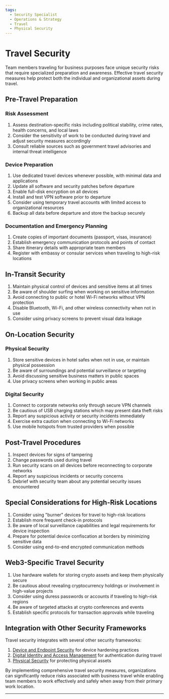 ```yaml
---
tags:
  - Security Specialist
  - Operations & Strategy
  - Travel
  - Physical Security
---
```



<TagProvider>
<TagFilter />

# Travel Security

<TagList tags={frontmatter.tags} />
<AttributionList contributors={frontmatter.contributors} />

Team members traveling for business purposes face unique security risks that require specialized preparation and
awareness. Effective travel security measures help protect both the individual and organizational assets during travel.

## Pre-Travel Preparation

### Risk Assessment

1. Assess destination-specific risks including political stability, crime rates, health concerns, and local laws
2. Consider the sensitivity of work to be conducted during travel and adjust security measures accordingly
3. Consult reliable sources such as government travel advisories and internal threat intelligence

### Device Preparation

1. Use dedicated travel devices whenever possible, with minimal data and applications
2. Update all software and security patches before departure
3. Enable full-disk encryption on all devices
4. Install and test VPN software prior to departure
5. Consider using temporary travel accounts with limited access to organizational resources
6. Backup all data before departure and store the backup securely

### Documentation and Emergency Planning

1. Create copies of important documents (passport, visas, insurance)
2. Establish emergency communication protocols and points of contact
3. Share itinerary details with appropriate team members
4. Register with embassy or consular services when traveling to high-risk locations

## In-Transit Security

1. Maintain physical control of devices and sensitive items at all times
2. Be aware of shoulder surfing when working on sensitive information
3. Avoid connecting to public or hotel Wi-Fi networks without VPN protection
4. Disable Bluetooth, Wi-Fi, and other wireless connectivity when not in use
5. Consider using privacy screens to prevent visual data leakage

## On-Location Security

### Physical Security

1. Store sensitive devices in hotel safes when not in use, or maintain physical possession
2. Be aware of surroundings and potential surveillance or targeting
3. Avoid discussing sensitive business matters in public spaces
4. Use privacy screens when working in public areas

### Digital Security

1. Connect to corporate networks only through secure VPN channels
2. Be cautious of USB charging stations which may present data theft risks
3. Report any suspicious activity or security incidents immediately
4. Exercise extra caution when connecting to Wi-Fi networks
5. Use mobile hotspots from trusted providers when possible

## Post-Travel Procedures

1. Inspect devices for signs of tampering
2. Change passwords used during travel
3. Run security scans on all devices before reconnecting to corporate networks
4. Report any suspicious incidents or security concerns
5. Debrief with security team about any potential security issues encountered

## Special Considerations for High-Risk Locations

1. Consider using "burner" devices for travel to high-risk locations
2. Establish more frequent check-in protocols
3. Be aware of local surveillance capabilities and legal requirements for device inspection
4. Prepare for potential device confiscation at borders by minimizing sensitive data
5. Consider using end-to-end encrypted communication methods

## Web3-Specific Travel Security

1. Use hardware wallets for storing crypto assets and keep them physically secure
2. Be cautious about revealing cryptocurrency holdings or involvement in high-value projects
3. Consider using duress passwords or accounts if traveling to high-risk regions
4. Be aware of targeted attacks at crypto conferences and events
5. Establish specific protocols for transaction approvals while traveling

## Integration with Other Security Frameworks

Travel security integrates with several other security frameworks:

1. [Device and Endpoint Security](/opsec/old/device-endpoint-security/overview) for device hardening practices
2. [Digital Identity and Access Management](/opsec/old/digital-identity-access/overview) for authentication during
travel
3. [Physical Security](/opsec/old/physical-security/overview) for protecting physical assets

By implementing comprehensive travel security measures, organizations can significantly reduce risks associated with
business travel while enabling team members to work effectively and safely when away from their primary work location.

---

</TagProvider>
<ContributeFooter />
